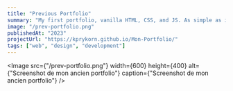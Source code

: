 ```yaml
---
title: "Previous Portfolio"
summary: "My first portfolio, vanilla HTML, CSS, and JS. As simple as it is, it got me my actual job :)"
image: "/prev-portfolio.png"
publishedAt: "2023"
projectUrl: "https://kprykorn.github.io/Mon-Portfolio/"
tags: ["web", "design", "development"]
---
```


<Image
  src={"/prev-portfolio.png"}
  width={600}
  height={400}
  alt={"Screenshot de mon ancien portfolio"}
  caption={"Screenshot de mon ancien portfolio"}
/>
